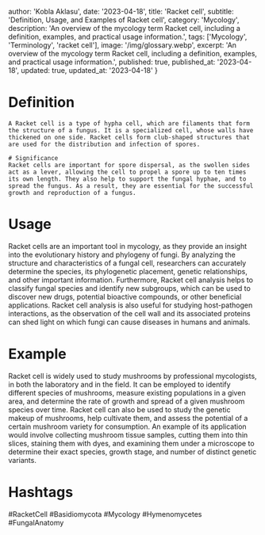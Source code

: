 
  author: 'Kobla Aklasu',
  date: '2023-04-18',
  title: 'Racket cell',
  subtitle: 'Definition, Usage, and Examples of Racket cell',
  category: 'Mycology',
  description: 'An overview of the mycology term Racket cell, including a definition, examples, and practical usage information.',
  tags: ['Mycology', 'Terminology', 'racket cell'],
  image: '/img/glossary.webp',
  excerpt: 'An overview of the mycology term Racket cell, including a definition, examples, and practical usage information.',
  published: true,
  published_at: '2023-04-18',
  updated: true,
  updated_at: '2023-04-18'
}




# Definition
    A Racket cell is a type of hypha cell, which are filaments that form the structure of a fungus. It is a specialized cell, whose walls have thickened on one side. Racket cells form club-shaped structures that are used for the distribution and infection of spores.
    
    # Significance
    Racket cells are important for spore dispersal, as the swollen sides act as a lever, allowing the cell to propel a spore up to ten times its own length. They also help to support the fungal hyphae, and to spread the fungus. As a result, they are essential for the successful growth and reproduction of a fungus.

# Usage

Racket cells are an important tool in mycology, as they provide an insight into the evolutionary history and phylogeny of fungi. By analyzing the structure and characteristics of a fungal cell, researchers can accurately determine the species, its phylogenetic placement, genetic relationships, and other important information. Furthermore, Racket cell analysis helps to classify fungal species and identify new subgroups, which can be used to discover new drugs, potential bioactive compounds, or other beneficial applications. Racket cell analysis is also useful for studying host-pathogen interactions, as the observation of the cell wall and its associated proteins can shed light on which fungi can cause diseases in humans and animals.

# Example

Racket cell is widely used to study mushrooms by professional mycologists, in both the laboratory and in the field. It can be employed to identify different species of mushrooms, measure existing populations in a given area, and determine the rate of growth and spread of a given mushroom species over time. Racket cell can also be used to study the genetic makeup of mushrooms, help cultivate them, and assess the potential of a certain mushroom variety for consumption. An example of its application would involve collecting mushroom tissue samples, cutting them into thin slices, staining them with dyes, and examining them under a microscope to determine their exact species, growth stage, and number of distinct genetic variants.

# Hashtags

#RacketCell #Basidiomycota #Mycology #Hymenomycetes #FungalAnatomy

